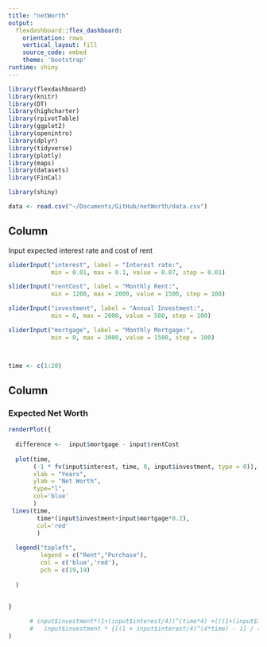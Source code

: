 ```yaml
---
title: "netWorth"
output: 
  flexdashboard::flex_dashboard:
    orientation: rows
    vertical_layout: fill
    source_code: embed
    theme: 'bootstrap'
runtime: shiny
---
```





```r
library(flexdashboard)
library(knitr)
library(DT)
library(highcharter)
library(rpivotTable)
library(ggplot2)
library(openintro)
library(dplyr)
library(tidyverse)
library(plotly)
library(maps)
library(datasets)
library(FinCal)

library(shiny)

```

```r
data <- read.csv("~/Documents/GitHub/netWorth/data.csv")
```

Column {.sidebar}
-----------------------------------------------------------------------

Input expected interest rate and cost of rent

```r
sliderInput("interest", label = "Interest rate:",
            min = 0.01, max = 0.1, value = 0.07, step = 0.01)

sliderInput("rentCost", label = "Monthly Rent:",
            min = 1200, max = 2000, value = 1500, step = 100)

sliderInput("investment", label = "Annual Investment:",
            min = 0, max = 2000, value = 500, step = 100)

sliderInput("mortgage", label = "Monthly Mortgage:",
            min = 0, max = 3000, value = 1500, step = 100)



time <- c(1:20)
```

Column
-----------------------------------------------------------------------

### Expected Net Worth

```r
renderPlot({
  
  difference <-  input$mortgage - input$rentCost
  
  plot(time,
       (-1 * fv(input$interest, time, 0, input$investment, type = 0)),
       xlab = "Years",
       ylab = "Net Worth",
       type="l",
       col='blue'
       )
 lines(time,
        time*(input$investment+input$mortgage*0.2),
        col='red'
        )
  
  legend("topleft",
         legend = c("Rent","Purchase"),
         col = c('blue','red'),
         pch = c(19,19)
    
  )
  
  
}

      # input$investment*(1+(input$interest/4))^(time*4) +(((1+(input$interest/4))^(time*4)) - 1) / (input$interest/4) + 
      #   input$investment * {[(1 + input$interest/4)^(4*time) - 1] / (input$interest/4)},
)
```


